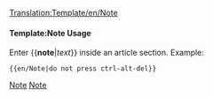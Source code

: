 <noinclude>[[Translation:Template/en/Note]]</noinclude><noinclude></noinclude>{{en/Ambox| type  = notice
| text  = <strong>Note</strong><br/>{{{1|Whoever added this template didn't set a specific Note, so it should be removed or updated.}}}
}}<noinclude>

====Template:Note Usage====
Enter <nowiki>{{</nowiki>'''note'''|''text''<nowiki>}}</nowiki> inside an article section. Example:
<pre>{{en/Note|do not press ctrl-alt-del}}</pre>

[[Category:en/Templates|Note]][[Category:en/Message boxes|Note]]</noinclude>